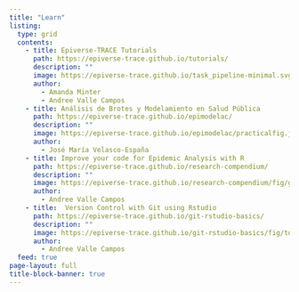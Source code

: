 ```yaml
---
title: "Learn"
listing:
  type: grid
  contents:
    - title: Epiverse-TRACE Tutorials
      path: https://epiverse-trace.github.io/tutorials/
      description: ""
      image: https://epiverse-trace.github.io/task_pipeline-minimal.svg
      author: 
        - Amanda Minter
        - Andree Valle Campos
    - title: Análisis de Brotes y Modelamiento en Salud Pública 
      path: https://epiverse-trace.github.io/epimodelac/
      description: ""
      image: https://epiverse-trace.github.io/epimodelac/practicalfig.jpg
      author: 
        - José María Velasco-España
    - title: Improve your code for Epidemic Analysis with R
      path: https://epiverse-trace.github.io/research-compendium/
      description: ""
      image: https://epiverse-trace.github.io/research-compendium/fig/goal-intro.png
      author: 
        - Andree Valle Campos
    - title:  Version Control with Git using Rstudio 
      path: https://epiverse-trace.github.io/git-rstudio-basics/
      description: ""
      image: https://epiverse-trace.github.io/git-rstudio-basics/fig/topic-git.png
      author: 
        - Andree Valle Campos
  feed: true
page-layout: full
title-block-banner: true
---
```

